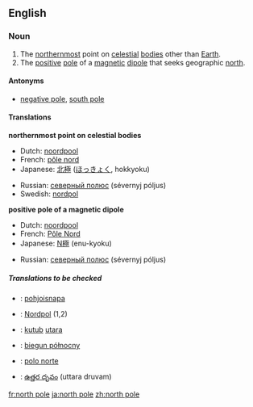 {{see|North Pole}}
==English==

===Noun===
{{en-noun|sg=[[north]] [[pole]]}}

# The [[northernmost]] point on [[celestial]] [[body|bodies]] other than [[Earth]].
# The [[positive]] [[pole]] of a [[magnetic]] [[dipole]] that seeks geographic [[north]].

====Antonyms====
*{{italbrac-colon|positive pole}} [[negative pole]], [[south pole]]

====Translations====
'''northernmost point on celestial bodies'''
{{top}}
*Dutch: [[noordpool]] {{m}}
*French: [[pôle nord]] {{m}}
*Japanese: [[北極]] ([[ほっきょく]], hokkyoku)
{{mid}}
*Russian: [[северный полюс]] (sévernyj póljus) {{m}}
*Swedish: [[nordpol]] {{c}}
{{bottom}}

'''positive pole of a magnetic dipole'''
{{top}}
*Dutch: [[noordpool]] {{m}}
*French: [[Pôle Nord]] {{m}}
*Japanese: [[N極]] (enu-kyoku)
{{mid}}
*Russian: [[северный полюс]] (sévernyj póljus) {{m}}
{{bottom}}

=====Translations to be checked=====
{{rfc-trans}}
{{top}}
*{{ttbc|Finnish}}: [[pohjoisnapa]]
*{{ttbc|German}}: [[Nordpol]] {{m}} (1,2)
*{{ttbc|Indonesian}}: [[kutub]] [[utara]]
{{mid}}
*{{ttbc|Polish}}: [[biegun północny]] {{m}}
*{{ttbc|Spanish}}: [[polo norte]]
*{{ttbc|Telugu}}: [[ఉత్తర దృవం]] (uttara druvam)
{{bottom}}

[[fr:north pole]]
[[ja:north pole]]
[[zh:north pole]]